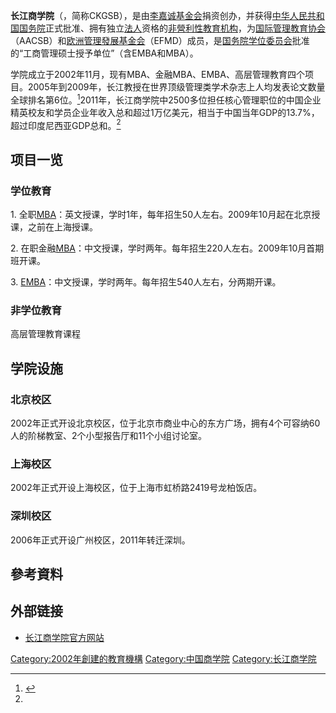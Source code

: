 {{Expand language|1=en|time=2020-10-01T11:28:14+00:00}}

'''长江商学院'''（{{lang-en|Cheung Kong Graduate School of Business}}，简称CKGSB），是由[[李嘉诚基金会|李嘉诚基金会]]捐资创办，并获得[[中华人民共和国国务院|中华人民共和国国务院]]正式批准、拥有独立[[法人|法人]]资格的[[非營利性|非營利性]][[教育机构|教育机构]]，为[[国际管理教育协会|国际管理教育协会]]（AACSB）和[[欧洲管理發展基金会|欧洲管理發展基金会]]（EFMD）成员，是[[国务院学位委员会|国务院学位委员会]]批准的“工商管理硕士授予单位”（含EMBA和MBA）。

学院成立于2002年11月，现有MBA、金融MBA、EMBA、高层管理教育四个项目。2005年到2009年，长江教授在世界顶级管理类学术杂志上人均发表论文数量全球排名第6位。<ref name=":0">{{Cite web|title=长江商学院创办院长项兵简介_会议讲座_新浪财经_新浪网|url=http://finance.sina.com.cn/360desktop/hy/20151026/151323581125.shtml|accessdate=2019-03-15|author=|date=|format=|work=finance.sina.com.cn|publisher=|language=|archiveurl=https://web.archive.org/web/20190616021748/http://finance.sina.com.cn/360desktop/hy/20151026/151323581125.shtml|archivedate=2019-06-15}}</ref>2011年，长江商学院中2500多位担任核心管理职位的中国企业精英校友和学员企业年收入总和超过1万亿美元，相当于中国当年GDP的13.7%，超过印度尼西亚GDP总和。<ref name=":0" />

==项目一览==
===学位教育===

1. 全职[[MBA|MBA]]：英文授课，学时1年，每年招生50人左右。2009年10月起在北京授课，之前在上海授课。

2. 在职金融[[MBA|MBA]]：中文授课，学时两年。每年招生220人左右。2009年10月首期班开课。

3. [[EMBA|EMBA]]：中文授课，学时两年。每年招生540人左右，分两期开课。

===非学位教育===
高层管理教育课程

==学院设施==
===北京校区===
2002年正式开设北京校区，位于北京市商业中心的东方广场，拥有4个可容纳60人的阶梯教室、2个小型报告厅和11个小组讨论室。

===上海校区===
2002年正式开设上海校区，位于上海市虹桥路2419号龙柏饭店。

===深圳校区===
2006年正式开设广州校区，2011年转迁深圳。

==參考資料==
{{reflist}}
== 外部链接 ==
*[http://www.ckgsb.edu.cn/ 长江商学院官方网站] {{Wayback|url=http://www.ckgsb.edu.cn/ |date=20210322195050 }}

[[Category:2002年創建的教育機構|Category:2002年創建的教育機構]]
[[Category:中国商学院|Category:中国商学院]]
[[Category:长江商学院|Category:长江商学院]]
